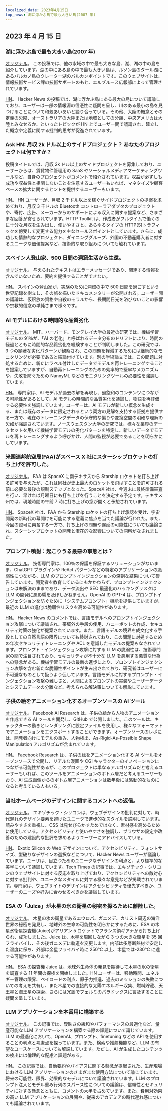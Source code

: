 ```yaml
---
localized_date: 2023年4月15日
top_news: 湖に浮かぶ島で最も大きい島(2007 年)
---
```




<CallToAction />

<Steps>

## 2023 年 4 月 15 日

### 湖に浮かぶ島で最も大きい島(2007 年)

[オリジナル](https://www.elbruz.org/special-projects/islands-and-lakes/)。
この投稿では、他の水域の中で最も大きな島、湖、湖の中の島を紹介しています。湖の中にある島の中で最も大きい島は、ルソン島のタール湖にあるバルカノ島のクレーター湖のバルカンポイントです。このウェブサイトは、情報技術サービス課の技術サポートのもと、エルブルース広報部によって管理されています。

[HN](http://news.ycombinator.com/item?id=35567026)。
Hacker News の投稿では、湖に浮かぶ島にある最大の島について議論しており、ユーザーは一部の情報源の信憑性に疑問を呈し、川のある最小の島を見つけることについて和気あいあいと語り合っている。その他、大陸の概念とその定義の欠陥、オーストラリアの大陸または地域としての分類、中央アメリカは大陸とみなせるか、といったトピックが HN 上でユーザー間で議論され、確立した概念や定義に関する批判的思考が促進されています。

### Ask HN: 月収 2k ドル以上のサイドプロジェクト？ あなたのプロジェクトは何ですか？

投稿タイトルでは、月収 2k ドル以上のサイドプロジェクトを募集しており、ユーザーからは、賃貸物件管理用の SaaS やソーシャルメディアマーケティングツールなど、自身のプロジェクトがコメントで紹介されています。収益が必ずしも成功や収益性と相関しないことを注意するユーザーもいれば、マネタイズや顧客ベースの拡大に関するヒントを提供するユーザーもいます。

[HN](http://news.ycombinator.com/item?id=35567822)。
HN ユーザーが、月収 2 千ドル以上を稼ぐサイドプロジェクトの提案を求めており、月収 3 千ドルの Bluetooth コントローラアダプタのプロジェクトや、寄付、広告、メーカーからのサポートによる収入に関する提案など、さまざまな回答が寄せられています。HTTP Toolkit は、作成者がフルタイムで働くのに十分な月収を生み出し、使いやすさと、あらゆるタイプの HTTP(S)トラフィックを傍受して変更する能力を主なセールスポイントとしています。さらに、成功した情熱的なプロジェクト、ダイニンググループ、外国の不動産購入者に対するユニークな価値提案など、技術的な取り組みについても触れています。

### スペイン人登山家、500 日間の洞窟生活から生還。

[オリジナル](https://www.cbc.ca/news/world/spain-cave-500-days-beatriz-flamini-1.6810428)。
与えられたテキストはエラーメッセージであり、関連する情報を含んでいないため、要約を提供することができない。

[HN](http://news.ycombinator.com/item?id=35571481)。
スペインの登山家が、実験のために洞窟の中で 500 日間を過ごすという世界記録を樹立し、その旅を描いたドキュメンタリーが公開される。ユーザー間の議論は、仮釈放の資格や自殺のモラルから、長期間日光を浴びないことの影響や宗教的信念の単純さまで様々です。

### AI モデルにおける時間的な品質劣化

[オリジナル](https://www.nannyml.com/blog/91-of-ml-perfomance-degrade-in-time)。
MIT、ハーバード、モンテレイ大学の最近の研究では、機械学習モデルの 91％が、「AI の老化」と呼ばれるデータ分布のドリフトにより、時間の経過とともに時間的な品質劣化を経験することが判明しました。この研究では、3 つの顕著な劣化パターンが観察され、この問題を軽減するためには継続的なモニタリングが必要であると結論付けています。別の学術論文では、この問題に対処するために、新たにラベル付けしたデータでモデルを再トレーニングすることを提案していますが、自動再トレーニングのための効率的で堅牢なメカニズムや、失敗を防ぐための NannyML などのモニタリングツールの必要性を強調しています。

[HN](http://news.ycombinator.com/item?id=35566145)。
専門家は、AI モデルが過去の解を再現し、過飽和のコンテンツにつながる可能性があるとして、AI モデルの時間的な品質劣化を議論し、物語を再評価する必要性を強調しています。ユーザーは、AI モデルが新しい概念を生成する、または既存のデータに限定されるという両方の見解を支持する証拠を提供する一方で、現在のトレーニングデータの保守的な偏りや変換空間の明確な理解の欠如が強調されています。ノースウェスタン大学の研究では、様々な業界のデータセットを用いて機械学習モデルの劣化パターンを特定し、新しいデータでモデルを再トレーニングするよう呼びかけ、人間の監視が必要であることを明らかにしています。

### 米国連邦航空局(FAA)がスペース X 社にスターシップロケットの打ち上げを許可した。

[オリジナル](https://arstechnica.com/science/2023/04/green-light-go-spacex-receives-a-launch-license-from-the-faa-for-starship/)。
FAA は SpaceX に南テキサスから Starship ロケットを打ち上げる許可を与えたが、これは同社が史上最大のロケットを飛ばすことを許可される前に必要な最後の規制ステップとなった。SpaceX 社は、今週末に最終準備審査を行い、早ければ月曜日にも打ち上げを行うことを決定する予定です。テキサス州では、現地時間の午前 7 時に打ち上げの窓が開くと予想されています。

[HN](http://news.ycombinator.com/item?id=35575298)。
SpaceX 社は、FAA から Starship ロケットの打ち上げ承認を受け、宇宙開発の新時代の幕開けを可能にする意義に焦点を当てた議論が行われた。また、今回の認可に興奮する一方で、打ち上げの問題や遅延の可能性についても議論され、スターシップロケットの開発と潜在的な影響についての洞察がなされました。

### プロンプト噴射：起こりうる最悪の事態とは？

[オリジナル](https://simonwillison.net/2023/Apr/14/worst-that-can-happen/)。
技術専門家は、100％の保護を保証するソリューションがないまま、ChatGPT プラグインや ReAct パターンなどの特定のアプリケーションの脆弱性につながる、LLM のプロンプトインジェクションの深刻な結果について警告しています。開発者を教育しているにもかかわらず、プロンプトインジェクションは未解決のままであり、データ流出や SEO 最適化のハッキングリスクは LLM の開発に悪影響を及ぼしかねません。OpenAI の GPT-4 は、プロンプトインジェクションを防ぐために「システムプロンプト」機能を提供していますが、最近の LLM の進化は脆弱性リスクを高める可能性があります。

[HN](http://news.ycombinator.com/item?id=35572290)。
Hacker News のコメントでは、言語モデルへのプロンプトインジェクション攻撃について議論され、帯域外の手段の使用、ハニーポットの作成、セキュリティ対策の強化が提案されています。また、言語モデルの境界を成文化する手段としての自然言語の限界についても検討されており、この問題に対処するための年次セキュリティトレーニングや ACL を意識したモデルの提案もなされています。プロンプト・インジェクション攻撃に対する LLM の脆弱性は、技術専門家の間で注目されており、セキュリティが不十分な LLM を悪用する悪質な行為への懸念がある。機械学習モデルの最新の進歩により、プロンプトインジェクション攻撃を含む新たな脆弱性ポイントが生み出されており、研究者はユーザーに不可避なものとして扱うよう促しています。言語モデルに対するプロンプト・インジェクション攻撃の難しさと、人間によるプロンプトの実装やユーザーデータとシステムデータの分離など、考えられる解決策についても解説しています。

### 子供の絵をアニメーション化するオープンソースの AI ツール

[オリジナル](https://github.com/facebookresearch/AnimatedDrawings)。
Facebook AI Research は、子供の絵から人物のアニメーションを作成できる AI ツールを開発し、GitHub で公開しました。このツールは、キャラクターの動きとレンダリングに設定ファイルを使用し、様々なフォーマットでアニメーションをエクスポートすることができます。オープンソースのレポには、開発者向けにモデルの重み、人物検出、As-Rigid-As-Possible Shape Manipulation アルゴリズムが含まれています。

[HN](http://news.ycombinator.com/item?id=35565681)。
Facebook Research は、子供の絵をアニメーション化する AI ツールをオープンソースで公開し、リアルな漫画や CGI キャラクターのイノベーションにつながる可能性があるが、このプロジェクトは単なるアルゴリズムだと考えるユーザーもいれば、このツールをアニメーションのボトム層だと考えるユーザーもおり、AI 生成画像からのボトム層アニメーションは数年後には感動的なものになると考えている人もいる。

### 当社ホームページのデザインに関するコメントへの返信。

[オリジナル](https://research.exoticsilicon.com/articles/replying_to_comments)。
エキゾチック・シリコンは、ウェブデザインの批判に対して、時代遅れのデザイン要素を避けたユニークで進歩的なスタイルを説明しています。読みやすさを重視し、CSS は見せびらかすためではなく、素材感を高めるために使用している。アクセシビリティと使いやすさを強調し、ブラウザの設定や改善のための建設的な批評を求めるようユーザーにアドバイスしている。

[HN](http://news.ycombinator.com/item?id=35567285)。
Exotic Silicon の Web デザインについて、アクセシビリティ、フォントサイズ、型破りなデザインの選択などについて、Hacker News ユーザーが議論しています。ユーザは、目立つためのユニークなデザインの利点と、より標準的な美学について議論しています。Tech Times の記事では、エキゾチック・シリコンのウェブサイトに対する反応を取り上げており、アクセシビリティへの敵対心に対する批判や、ユニークなスタイルに対する様々な意見などが掲載されています。専門家は、ウェブサイトのデザインはアクセシビリティを優先すべきか、ユーザーのニーズや好みに合わせるべきかを議論しています。

### ESA の「Juice」が木星の氷の衛星の秘密を探るために離陸した。

[オリジナル](https://www.esa.int/Science_Exploration/Space_Science/Juice/ESA_s_Juice_lifts_off_on_quest_to_discover_secrets_of_Jupiter_s_icy_moons)。
木星の氷の衛星であるエウロパ、ガニメデ、カリスト周辺の海洋世界の秘密を発見し、地球外の生命の可能性を明らかにするために、ESA の木星氷衛星探査機(Juice)がアリアン 5 ロケットでフランス領ギアナから打ち上げられ、成功しました。Juice は、木星を周回しながら 3 つの大きな衛星を 35 回フライバイし、その後ガニメデに軌道を変更します。内部は多層断熱材で安定した温度に保ち、外部は金星フライバイ時に 250℃ 以上、木星では-230℃ に達する可能性があります。

[HN](http://news.ycombinator.com/item?id=35574177)。
ESA の探査機 Juice は、地球外生命体の発見を期待して木星の氷の衛星を調査する 11 年間の探検を開始しました。HN ユーザーは、移動時間、エネルギー管理の限界、ペイロードの利点、原子力推進、過去のミッションの失敗についての考えを共有し、また木星での直接的な太陽エネルギー収集、燃料貯蔵、天王星と海王星の探索、さらには冗談でフェルミのパラドックスに言及することに疑問を呈しています。

### LLM アプリケーションを本番用に構築する

[オリジナル](https://huyenchip.com/2023/04/11/llm-engineering.html)。
この記事では、曖昧さの緩和やパフォーマンスの最適化など、量産可能な LLM アプリケーションを構築する際の課題について論じています。LLM の最適化において、OpenAI、プロンプト、finetuning などの API を使用することの利点と考慮点を探っています。また、検索や推薦機能など、LLM の有望なユースケースについても解説しています。ただし、AI が生成したコンテンツの検出には倫理的な配慮と課題がある。

[HN](http://news.ycombinator.com/item?id=35565212)。
この記事では、自動要約やバイアスに関する懸念が提起された、生産現場における LLM アプリケーションのさまざまな使用方法について論じています。将来の可能性、限界、効果的なモデルについて議論されています。LLM のプロンプト注入とモデル重み行列のスパース性についての議論は、信頼性とセキュリティに対する懸念とともに、コメントの大半を占めています。また、費用対効果の高い LLM アプリケーションの展開や、従来のアカデミアの時代遅れ感についても議論されています。

</Steps>
